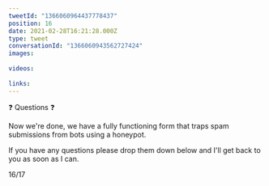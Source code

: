 ```yaml
---
tweetId: "1366060964437778437"
position: 16
date: 2021-02-28T16:21:28.000Z
type: tweet
conversationId: "1366060943562727424"
images:
  
videos:
  
links:
---
```

❓ Questions ❓ 

Now we're done, we have a fully functioning form that traps spam submissions from bots using a honeypot.

If you have any questions please drop them down below and I'll get back to you as soon as I can.

16/17
